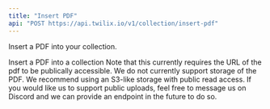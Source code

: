 ```yaml
---
title: "Insert PDF"
api: "POST https://api.twilix.io/v1/collection/insert-pdf"
---
```


Insert a PDF into your collection.

<Snippet file="param-collection.mdx" />

<ParamField body="url" type="string">
  Insert a PDF into a collection
</ParamField>

<Note>
Note that this currently requires the URL of the pdf to be publically accessible. We do not currently support storage of the PDF. 
We recommend using an S3-like storage with public read access. If you would like us to support public uploads, feel free to message us on
Discord and we can provide an endpoint in the future to do so.
</Note>

<Snippet file="header-application-type.mdx" />
